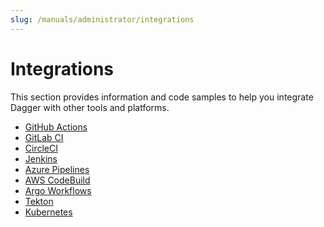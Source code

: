 ```yaml
---
slug: /manuals/administrator/integrations
---
```


# Integrations

This section provides information and code samples to help you integrate Dagger with other tools and platforms.

- [GitHub Actions](./642920-github-actions.mdx)
- [GitLab CI](./734201-gitlab.mdx)
- [CircleCI](./592501-circleci.mdx )
- [Jenkins](./322019-jenkins.mdx)
- [Azure Pipelines](./197291-azure-pipelines.mdx)
- [AWS CodeBuild](./963919-aws-codebuild.mdx)
- [Argo Workflows](./533927-argo-workflows.mdx)
- [Tekton](./728101-tekton.mdx)
- [Kubernetes](./104820-kubernetes.mdx)
